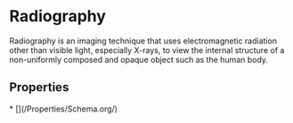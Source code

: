  
# Radiography

Radiography is an imaging technique that uses electromagnetic radiation other than visible light, especially X-rays, to view the internal structure of a non-uniformly composed and opaque object such as the human body.

## Properties

<Grid>
* [](/Properties/Schema.org/)
</Grid>

